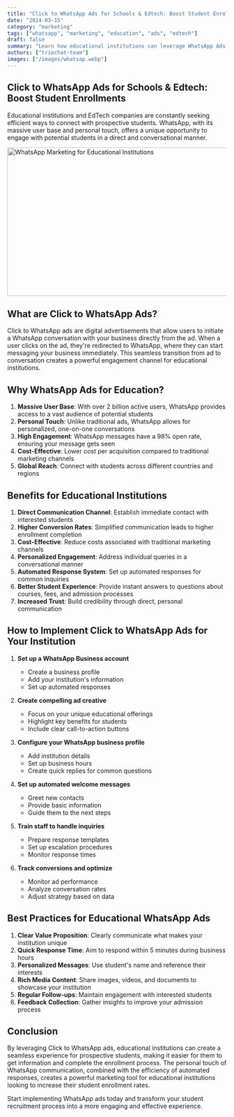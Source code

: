 ```yaml
---
title: "Click to WhatsApp Ads for Schools & Edtech: Boost Student Enrollments"
date: "2024-03-15"
category: "marketing"
tags: ["whatsapp", "marketing", "education", "ads", "edtech"]
draft: false
summary: "Learn how educational institutions can leverage WhatsApp Ads to increase student registrations efficiently and create meaningful connections with prospective students."
authors: ["triochat-team"]
images: ["/images/whatsap.webp"]
---
```



## Click to WhatsApp Ads for Schools & Edtech: Boost Student Enrollments

Educational institutions and EdTech companies are constantly seeking efficient ways to connect with prospective students. WhatsApp, with its massive user base and personal touch, offers a unique opportunity to engage with potential students in a direct and conversational manner.

<Image
  src="/images/whatsap.webp"
  alt="WhatsApp Marketing for Educational Institutions"
  width="640"
  height="340"
  className="mx-auto my-6"
/>

## What are Click to WhatsApp Ads?

Click to WhatsApp ads are digital advertisements that allow users to initiate a WhatsApp conversation with your business directly from the ad. When a user clicks on the ad, they're redirected to WhatsApp, where they can start messaging your business immediately. This seamless transition from ad to conversation creates a powerful engagement channel for educational institutions.

## Why WhatsApp Ads for Education?

1. **Massive User Base**: With over 2 billion active users, WhatsApp provides access to a vast audience of potential students
2. **Personal Touch**: Unlike traditional ads, WhatsApp allows for personalized, one-on-one conversations
3. **High Engagement**: WhatsApp messages have a 98% open rate, ensuring your message gets seen
4. **Cost-Effective**: Lower cost per acquisition compared to traditional marketing channels
5. **Global Reach**: Connect with students across different countries and regions

## Benefits for Educational Institutions

1. **Direct Communication Channel**: Establish immediate contact with interested students
2. **Higher Conversion Rates**: Simplified communication leads to higher enrollment completion
3. **Cost-Effective**: Reduce costs associated with traditional marketing channels
4. **Personalized Engagement**: Address individual queries in a conversational manner
5. **Automated Response System**: Set up automated responses for common inquiries
6. **Better Student Experience**: Provide instant answers to questions about courses, fees, and admission processes
7. **Increased Trust**: Build credibility through direct, personal communication

## How to Implement Click to WhatsApp Ads for Your Institution

1. **Set up a WhatsApp Business account**

   - Create a business profile
   - Add your institution's information
   - Set up automated responses

2. **Create compelling ad creative**

   - Focus on your unique educational offerings
   - Highlight key benefits for students
   - Include clear call-to-action buttons

3. **Configure your WhatsApp business profile**

   - Add institution details
   - Set up business hours
   - Create quick replies for common questions

4. **Set up automated welcome messages**

   - Greet new contacts
   - Provide basic information
   - Guide them to the next steps

5. **Train staff to handle inquiries**

   - Prepare response templates
   - Set up escalation procedures
   - Monitor response times

6. **Track conversions and optimize**
   - Monitor ad performance
   - Analyze conversation rates
   - Adjust strategy based on data

## Best Practices for Educational WhatsApp Ads

1. **Clear Value Proposition**: Clearly communicate what makes your institution unique
2. **Quick Response Time**: Aim to respond within 5 minutes during business hours
3. **Personalized Messages**: Use student's name and reference their interests
4. **Rich Media Content**: Share images, videos, and documents to showcase your institution
5. **Regular Follow-ups**: Maintain engagement with interested students
6. **Feedback Collection**: Gather insights to improve your admission process

## Conclusion

By leveraging Click to WhatsApp ads, educational institutions can create a seamless experience for prospective students, making it easier for them to get information and complete the enrollment process. The personal touch of WhatsApp communication, combined with the efficiency of automated responses, creates a powerful marketing tool for educational institutions looking to increase their student enrollment rates.

Start implementing WhatsApp ads today and transform your student recruitment process into a more engaging and effective experience.

